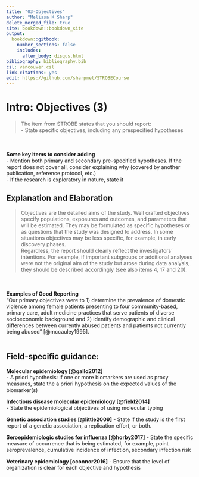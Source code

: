 ---
title: "03-Objectives"
author: "Melissa K Sharp"
delete_merged_file: true
site: bookdown::bookdown_site
output:
  bookdown::gitbook:
    number_sections: false 
    includes: 
      after_body: disqus.html
bibliography: bibliography.bib
csl: vancouver.csl
link-citations: yes
edit: https://github.com/sharpmel/STROBECourse
---

# Intro: Objectives (3)
> The item from STROBE states that you should report:  
- State specific objectives, including any prespecified hypotheses

</br></br>
**Some key items to consider adding**  
- Mention both primary and secondary pre-specified hypotheses. If the report does not cover all, consider explaining why (covered by another publication, reference protocol, etc.)  
- If the research is exploratory in nature, state it
</br> 

## Explanation and Elaboration
> Objectives are the detailed aims of the study. Well crafted objectives specify populations, exposures and outcomes, and parameters that will be estimated. They may be formulated as specific hypotheses or as questions that the study was designed to address. In some situations objectives may be less specific, for example, in early discovery phases.</br> 
Regardless, the report should clearly reflect the investigators’ intentions. For example, if important subgroups or additional analyses were not the original aim of the study but arose during data analysis, they should be described accordingly (see also items 4, 17 and 20).</br> 


</br></br>
**Examples of Good Reporting**</br> 
“Our primary objectives were to 1) determine the prevalence of domestic violence among female patients presenting to four community-based, primary care, adult medicine practices that serve patients of diverse socioeconomic background and 2) identify demographic and clinical differences between currently abused patients and patients not currently being abused ” [@mccauley1995].</br></br>  

<h2> Field-specific guidance:</h2>
**Molecular epidemiology [@gallo2012]**   
- A priori hypothesis: if one or more biomarkers are used as proxy measures, state the a priori hypothesis on the expected values of the biomarker(s)</br>  

**Infectious disease molecular epidemiology [@field2014]**  
- State the epidemiological objectives of using molecular typing</br>

**Genetic association studies [@little2009]**
- State if the study is the first report of a genetic association, a replication effort, or both.</br>

**Seroepidemiologic studies for influenza [@horby2017]**
- State the specific measure of occurrence that is being estimated, for example, point seroprevalence, cumulative incidence of infection, secondary infection risk </br>  

**Veterinary epidemiology [oconnor2016]**
- Ensure that the level of organization is clear for each objective and hypothesis
</br></br>  